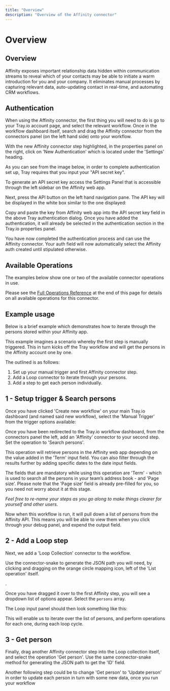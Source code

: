 ```yaml
---
title: "Overview"
description: "Overview of the Affinity connector"
---
```


# Overview

## Overview

Affinity exposes important relationship data hidden within communication streams to reveal which of your contacts may be able to initiate a warm introduction for you and your company. It eliminates manual processes by capturing relevant data, auto-updating contact in real-time, and automating CRM workflows.

## Authentication

When using the Affinity connector, the first thing you will need to do is go to your Tray.io account page, and select the relevant workflow. Once in the workflow dashboard itself, search and drag the Affinity connector from the connectors panel (on the left hand side) onto your workflow.

With the new Affinity connector step highlighted, in the properties panel on the right, click on 'New Authentication' which is located under the 'Settings' heading.

As you can see from the image below, in order to complete authentication set up, Tray requires that you input your "API secret key".

To generate an API secret key access the Settings Panel that is accessible through the left sidebar on the Affinity web app.

Next, press the API button on the left hand navigation pane. The API key will be displayed in the white box similar to the one displayed:

Copy and paste the key from Affinity web app into the API secret key field in the above Tray authentication dialog. Once you have added the authentication, it will already be selected in the authentication section in the Tray.io properties panel.

You have now completed the authentication process and can use the Affinity connector. Your auth field will now automatically select the Affinity auth created until stipulated otherwise.

## Available Operations

The examples below show one or two of the available connector operations in use.

Please see the [Full Operations Reference](#operationsFull) at the end of this page for details on all available operations for this connector.

## Example usage

Below is a brief example which demonstrates how to iterate through the persons stored within your Affinity app.

This example imagines a scenario whereby the first step is manually triggered. This in turn kicks off the Tray workflow and will get the persons in the Affinity account one by one.

The outlined is as follows:

1. Set up your manual trigger and first Affinity connector step.
2. Add a Loop connector to iterate through your persons.
3. Add a step to get each person individually.

## 1 - Setup trigger & Search persons

Once you have clicked 'Create new workflow' on your main Tray.io dashboard (and named said new workflow), select the 'Manual Trigger' from the trigger options available:

Once you have been redirected to the Tray.io workflow dashboard, from the connectors panel the left, add an 'Affinity' connector to your second step. Set the operation to 'Search persons'.

This operation will retrieve persons in the Affinity web app depending on the value added in the 'Term' input field. You can also filter through the results further by adding specific dates to the date input fields.

The fields that are mandatory while using this operation are 'Term' - which is used to search all the persons in your team’s address book - and 'Page size'. Please note that the 'Page size' field is already pre-filled for you, so you need not worry about it at this stage.

*Feel free to re-name your steps as you go along to make things clearer for yourself and other users.*

Now when this workflow is run, it will pull down a list of persons from the Affinity API. This means you will be able to view them when you click through your debug panel, and expend the output field.

## 2 - Add a Loop step

Next, we add a 'Loop Collection' connector to the workflow.

Use the connector-snake to generate the JSON path you will need, by clicking and dragging on the orange circle mapping icon, left of the 'List operation' itself.

.

Once you have dragged it over to the first Affinity step, you will see a dropdown list of options appear. Select the `persons` array.

The Loop input panel should then look something like this:

This will enable us to iterate over the list of persons, and perform operations for each one, during each loop cycle.

## 3 - Get person

Finally, drag another Affinity connector step into the Loop collection itself, and select the operation 'Get person'. Use the same connector-snake method for generating the JSON path to get the 'ID' field.

Another following step could be to change 'Get person' to 'Update person' in order to update each person in turn with some new data, once you run your workflow
